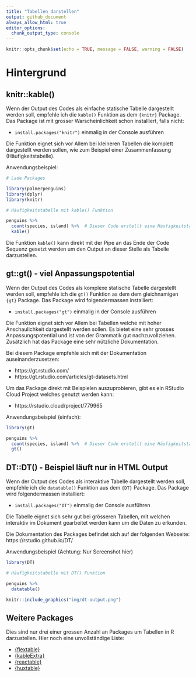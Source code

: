 ```yaml
---
title: "Tabellen darstellen"
output: github_document
always_allow_html: true
editor_options: 
  chunk_output_type: console
---
```


```r
knitr::opts_chunk$set(echo = TRUE, message = FALSE, warning = FALSE)
```

# Hintergrund

## knitr::kable() 

Wenn der Output des Codes als einfache statische Tabelle dargestellt werden soll, empfehle ich die `kable()` Funktion as dem `{knitr}` Package. Das Package ist mit grosser Warscheinlichkeit schon installiert, falls nicht:

- `install.packages("knitr")` einmalig in der Console ausführen

Die Funktion eignet sich vor Allem bei kleineren Tabellen die komplett dargestellt werden sollen, wie zum Beispiel einer Zusammenfassung (Häufigkeitstabelle).

Anwendungsbeispiel:

```r

# Lade Packages

library(palmerpenguins)
library(dplyr)
library(knitr)

# Häufigkeitstabelle mit kable() Funktion

penguins %>% 
  count(species, island) %>%  # Dieser Code erstellt eine Häufigkeitstabelle
  kable()

```

Die Funktion `kable()` kann direkt mit der Pipe an das Ende der Code Sequenz gesetzt werden um den Output an dieser Stelle als Tabelle darzustellen.  

## gt::gt() - viel Anpassungspotential

Wenn der Output des Codes als komplexe statische Tabelle dargestellt werden soll, empfehle ich die `gt()` Funktion as dem dem gleichnamigen `{gt}` Package. Das Package wird folgendermassen installiert:

- `install.packages("gt")` einmalig in der Console ausführen

Die Funktion eignet sich vor Allem bei Tabellen welche mit hoher Anschaulichkeit dargestellt werden sollen. Es bietet eine sehr grosses Anpassungspotential und ist von der Grammatik gut nachzuvollziehen. Zusätzlich hat das Package eine sehr nützliche Dokumentation.

Bei diesem Package empfehle sich mit der Dokumentation auseinanderzusetzen:

- https://gt.rstudio.com/
- https://gt.rstudio.com/articles/gt-datasets.html

Um das Package direkt mit Beispielen auszuprobieren, gibt es ein RStudio Cloud Project welches genutzt werden kann:

- https://rstudio.cloud/project/779965

Anwendungsbeispiel (einfach):

```r

library(gt)

penguins %>% 
  count(species, island) %>%  # Dieser Code erstellt eine Häufigkeitstabelle
  gt()


```

## DT::DT() - Beispiel läuft nur in HTML Output

Wenn der Output des Codes als interaktive Tabelle dargestellt werden soll, empfehle ich die `datatable()` Funktion aus dem `{DT}` Package. Das Package wird folgendermassen installiert:

- `install.packages("DT")` einmalig der Console ausführen

Die Tabelle eignet sich sehr gut bei grösseren Tabellen, mit welchen interaktiv im Dokument gearbeitet werden kann um die Daten zu erkunden.

Die Dokumentation des Packages befindet sich auf der folgenden Webseite: https://rstudio.github.io/DT/

Anwendungsbeispiel (Achtung: Nur Screenshot hier)

```r

library(DT)

# Häufigkeitstabelle mit DT() Funktion

penguins %>% 
  datatable()

```

```r

knitr::include_graphics("img/dt-output.png")

```



## Weitere Packages

Dies sind nur drei einer grossen Anzahl an Packages um Tabellen in R darzustellen. Hier noch eine unvollständige Liste:

- [{flextable}](https://davidgohel.github.io/flextable/)
- [{kableExtra}](https://haozhu233.github.io/kableExtra/)
- [{reactable}](https://glin.github.io/reactable/index.html)
- [{huxtable}](https://hughjonesd.github.io/huxtable/huxtable.html)


